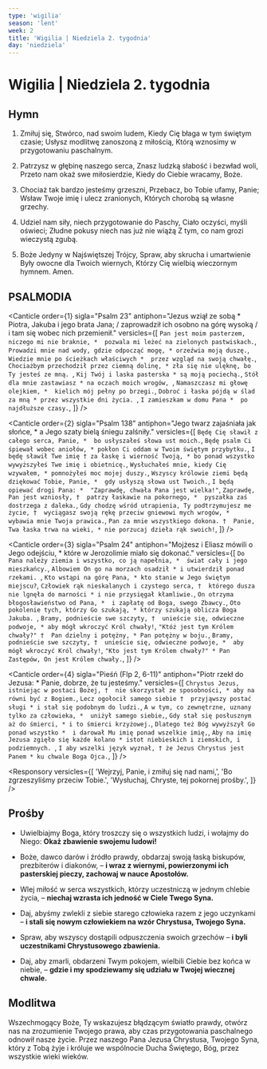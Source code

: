 ```yaml
---
type: 'wigilia'
season: 'lent'
week: 2
title: 'Wigilia | Niedziela 2. tygodnia'
day: 'niedziela'
---
```


# Wigilia | Niedziela 2. tygodnia

<OpeningVersicle />

## Hymn

1. Zmiłuj się, Stwórco, nad swoim ludem,
   Kiedy Cię błaga w tym świętym czasie;
   Usłysz modlitwę zanoszoną z miłością,
   Którą wznosimy w przygotowaniu paschalnym.

2. Patrzysz w głębinę naszego serca,
   Znasz ludzką słabość i bezwład woli,
   Przeto nam okaż swe miłosierdzie,
   Kiedy do Ciebie wracamy, Boże.

3. Chociaż tak bardzo jesteśmy grzeszni,
   Przebacz, bo Tobie ufamy, Panie;
   Wsław Twoje imię i ulecz zranionych,
   Których chorobą są własne grzechy.

4. Udziel nam siły, niech przygotowanie do Paschy,
   Ciało oczyści, myśli oświeci;
   Złudne pokusy niech nas już nie wiążą
   Z tym, co nam grozi wieczystą zgubą.

5. Boże Jedyny w Najświętszej Trójcy,
   Spraw, aby skrucha i umartwienie
   Były owocne dla Twoich wiernych,
   Którzy Cię wielbią wieczornym hymnem. Amen.

## PSALMODIA

<Canticle
  order={1}
  sigla="Psalm 23"
  antiphon="Jezus wziął ze sobą * Piotra, Jakuba i jego brata Jana; / zaprowadził ich osobno na górę wysoką / i tam się wobec nich przemienił."
  versicles={[
    `Pan jest moim pasterzem, niczego mi nie braknie, * 
pozwala mi leżeć na zielonych pastwiskach.`,
    `Prowadzi mnie nad wody, gdzie odpocząć mogę, *
orzeźwia moją duszę.`,
    `Wiedzie mnie po ścieżkach właściwych * 
przez wzgląd na swoją chwałę.`,
    `Chociażbym przechodził przez ciemną dolinę, *
zła się nie ulęknę, bo Ty jesteś ze mną. `,
    `Kij Twój i laska pasterska *
są moją pociechą.`,
    `Stół dla mnie zastawiasz *
na oczach moich wrogów, `,
    `Namaszczasz mi głowę olejkiem, * 
kielich mój pełny po brzegi.`,
    `Dobroć i łaska pójdą w ślad za mną *
przez wszystkie dni życia. `,
    `I zamieszkam w domu Pana * 
po najdłuższe czasy.`,
  ]}
/>

<Canticle
  order={2}
  sigla="Psalm 138"
  antiphon="Jego twarz zajaśniała jak słońce, * a Jego szaty bielą śniegu zalśniły."
  versicles={[
    `Będę Cię sławił z całego serca, Panie, * 
bo usłyszałeś słowa ust moich.`,
    `Będę psalm Ci śpiewał wobec aniołów, *
pokłon Ci oddam w Twoim świętym przybytku.`,
    `I będę sławił Twe imię †
za łaskę i wierność Twoją, *
bo ponad wszystko wywyższyłeś Twe imię i obietnicę.`,
    `Wysłuchałeś mnie, kiedy Cię wzywałem, *
pomnożyłeś moc mojej duszy.`,
    `Wszyscy królowie ziemi będą dziękować Tobie, Panie, * 
gdy usłyszą słowa ust Twoich.`,
    `I będą opiewać drogi Pana: * 
"Zaprawdę, chwała Pana jest wielka!"`,
    `Zaprawdę, Pan jest wzniosły, † 
patrzy łaskawie na pokornego, * 
pyszałka zaś dostrzega z daleka.`,
    `Gdy chodzę wśród utrapienia, Ty podtrzymujesz me życie, † 
wyciągasz swoją rękę przeciw gniewowi mych wrogów, * 
wybawia mnie Twoja prawica.`,
    `Pan za mnie wszystkiego dokona. † 
Panie, Twa łaska trwa na wieki, *
 nie porzucaj dzieła rąk swoich!`,
  ]}
/>

<Canticle
  order={3}
  sigla="Psalm 24"
  antiphon="Mojżesz i Eliasz mówili o Jego odejściu, * które w Jerozolimie miało się dokonać."
  versicles={[
    `Do Pana należy ziemia i wszystko, co ją napełnia, * 
świat cały i jego mieszkańcy.`,
    `Albowiem On go na morzach osadził *
i utwierdził ponad rzekami. `,
    `Kto wstąpi na górę Pana, *
kto stanie w Jego świętym miejscu?`,
    `Człowiek rąk nieskalanych i czystego serca, † 
którego dusza nie lgnęła do marności *
i nie przysięgał kłamliwie.`,
    `On otrzyma błogosławieństwo od Pana, * 
i zapłatę od Boga, swego Zbawcy.`,
    `Oto pokolenie tych, którzy Go szukają, *
którzy szukają oblicza Boga Jakuba. `,
    `Bramy, podnieście swe szczyty, † 
unieście się, odwieczne podwoje, *
aby mógł wkroczyć Król chwały!`,
    `"Któż jest tym Królem chwały?" † 
Pan dzielny i potężny, *
Pan potężny w boju.`,
    `Bramy, podnieście swe szczyty, † 
unieście się, odwieczne podwoje, * 
aby mógł wkroczyć Król chwały!`,
    `"Kto jest tym Królem chwały?" *
Pan Zastępów, On jest Królem chwały.`,
  ]}
/>

<Canticle
  order={4}
  sigla="Pieśń (Flp 2, 6-11)"
  antiphon="Piotr rzekł do Jezusa: * Panie, dobrze, że tu jesteśmy."
  versicles={[
    `Chrystus Jezus, istniejąc w postaci Bożej, † 
nie skorzystał ze sposobności, *
aby na równi być z Bogiem.`,
    `Lecz ogołocił samego siebie † 
przyjąwszy postać sługi *
i stał się podobnym do ludzi.`,
    `A w tym, co zewnętrzne, uznany tylko za człowieka, * 
uniżył samego siebie,`,
    `Gdy stał się posłusznym aż do śmierci, *
i to śmierci krzyżowej.`,
    `Dlatego też Bóg wywyższył Go ponad wszystko * 
i darował Mu imię ponad wszelkie imię,`,
    `Aby na imię Jezusa zgięło się każde kolano *
istot niebieskich i ziemskich, i podziemnych. `,
    `I aby wszelki język wyznał, †
że Jezus Chrystus jest Panem *
ku chwale Boga Ojca.`,
  ]}
/>

<Passage
  sigla="2 Kor 6, 1-4a"
  passage="Napominamy was, abyście nie przyjmowali na próżno łaski Bożej. Mówi bowiem Pismo: W czasie pomyślnym wysłuchałem ciebie, w dniu zbawienia przyszedłem ci z pomocą. Oto teraz czas upragniony, oto teraz dzień zbawienia. Nie dając nikomu sposobności do zgorszenia, aby nie wyszydzono naszej posługi, przez wszystko okazujmy się sługami Boga."
/>

<Responsory
  versicles={[
    'Wejrzyj, Panie, i zmiłuj się nad nami,',
    'Bo zgrzeszyliśmy przeciw Tobie.',
    'Wysłuchaj, Chryste, tej pokornej prośby.',
  ]}
/>

<Magnificat
  isEve
  antiphon="Odezwał się głos z obłoku: * To jest mój Syn umiłowany, / w którym mam upodobanie, / Jego słuchajcie."
/>

## Prośby

- Uwielbiajmy Boga, który troszczy się o wszystkich ludzi, i wołajmy do Niego: **Okaż zbawienie swojemu ludowi!**

- Boże, dawco darów i źródło prawdy, obdarzaj swoją łaską biskupów, prezbiterów i diakonów, – **i wraz z wiernymi, powierzonymi ich pasterskiej pieczy, zachowaj w nauce Apostołów.**

- Wlej miłość w serca wszystkich, którzy uczestniczą w jednym chlebie życia, – **niechaj wzrasta ich jedność w Ciele Twego Syna.**

- Daj, abyśmy zwlekli z siebie starego człowieka razem z jego uczynkami – **i stali się nowym człowiekiem na wzór Chrystusa, Twojego Syna.**

- Spraw, aby wszyscy dostąpili odpuszczenia swoich grzechów – **i byli uczestnikami Chrystusowego zbawienia.**

- Daj, aby zmarli, obdarzeni Twym pokojem, wielbili Ciebie bez końca w niebie, – **gdzie i my spodziewamy się udziału w Twojej wiecznej chwale.**

<CustomIntercessions />

<KyrieEleison />

<LordsPrayer />

## Modlitwa

Wszechmogący Boże, Ty wskazujesz błądzącym światło prawdy, otwórz nas na zrozumienie Twojego prawa, aby czas przygotowania paschalnego odnowił nasze życie. Przez naszego Pana Jezusa Chrystusa, Twojego Syna, który z Tobą żyje i króluje we wspólnocie Ducha Świętego, Bóg, przez wszystkie wieki wieków.

<Amen />

<BlessingAndConcludingVersicle />

<SalveRegina />
